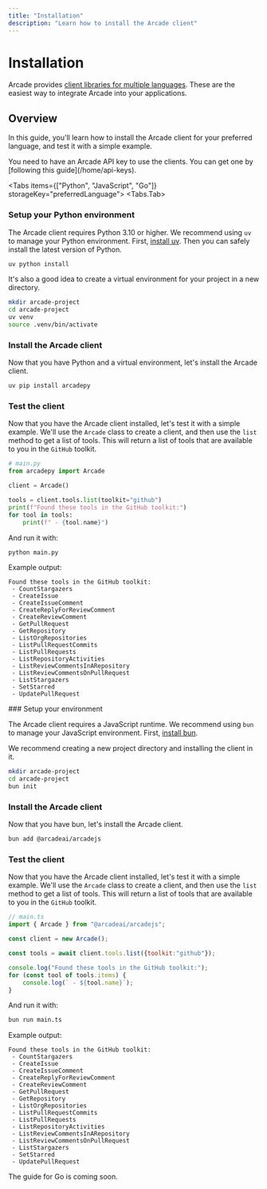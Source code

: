 ```yaml
---
title: "Installation"
description: "Learn how to install the Arcade client"
---
```



# Installation

Arcade provides [client libraries for multiple languages](/home/arcade-clients). These are the easiest way to integrate Arcade into your applications.

## Overview

In this guide, you'll learn how to install the Arcade client for your preferred language, and test it with a simple example.

<Note>
You need to have an Arcade API key to use the clients. You can get one by [following this guide](/home/api-keys).
</Note>

<Tabs items={["Python", "JavaScript", "Go"]} storageKey="preferredLanguage">
<Tabs.Tab>
<Steps>
### Setup your Python environment

The Arcade client requires Python 3.10 or higher. We recommend using `uv` to manage your Python environment. First, [install uv](https://docs.astral.sh/uv/getting-started/installation/). Then you can safely install the latest version of Python.

```bash
uv python install
```

It's also a good idea to create a virtual environment for your project in a new directory.

```bash
mkdir arcade-project
cd arcade-project
uv venv
source .venv/bin/activate
```

### Install the Arcade client

Now that you have Python and a virtual environment, let's install the Arcade client.

```bash
uv pip install arcadepy
```

### Test the client

Now that you have the Arcade client installed, let's test it with a simple example. We'll use the `Arcade` class to create a client, and then use the `list` method to get a list of tools. This will return a list of tools that are available to you in the `GitHub` toolkit.


```python
# main.py
from arcadepy import Arcade

client = Arcade()

tools = client.tools.list(toolkit="github")
print(f"Found these tools in the GitHub toolkit:")
for tool in tools:
    print(f" - {tool.name}")
```

And run it with:
```bash
python main.py
```

Example output:

```
Found these tools in the GitHub toolkit:
 - CountStargazers
 - CreateIssue
 - CreateIssueComment
 - CreateReplyForReviewComment
 - CreateReviewComment
 - GetPullRequest
 - GetRepository
 - ListOrgRepositories
 - ListPullRequestCommits
 - ListPullRequests
 - ListRepositoryActivities
 - ListReviewCommentsInARepository
 - ListReviewCommentsOnPullRequest
 - ListStargazers
 - SetStarred
 - UpdatePullRequest
```

</Steps>
</Tabs.Tab>
<Tabs.Tab>
<Steps>
### Setup your environment

The Arcade client requires a JavaScript runtime. We recommend using `bun` to manage your JavaScript environment. First, [install bun](https://bun.com/docs/installation).

We recommend creating a new project directory and installing the client in it.

```bash
mkdir arcade-project
cd arcade-project
bun init
```

### Install the Arcade client

Now that you have bun, let's install the Arcade client.

```bash
bun add @arcadeai/arcadejs
```

### Test the client

Now that you have the Arcade client installed, let's test it with a simple example. We'll use the `Arcade` class to create a client, and then use the `list` method to get a list of tools. This will return a list of tools that are available to you in the `GitHub` toolkit.

```javascript
// main.ts
import { Arcade } from "@arcadeai/arcadejs";

const client = new Arcade();

const tools = await client.tools.list({toolkit:"github"});

console.log("Found these tools in the GitHub toolkit:");
for (const tool of tools.items) {
    console.log(` - ${tool.name}`);
}
```
And run it with:
```bash
bun run main.ts
```

Example output:

```
Found these tools in the GitHub toolkit:
 - CountStargazers
 - CreateIssue
 - CreateIssueComment
 - CreateReplyForReviewComment
 - CreateReviewComment
 - GetPullRequest
 - GetRepository
 - ListOrgRepositories
 - ListPullRequestCommits
 - ListPullRequests
 - ListRepositoryActivities
 - ListReviewCommentsInARepository
 - ListReviewCommentsOnPullRequest
 - ListStargazers
 - SetStarred
 - UpdatePullRequest
```

</Steps>
</Tabs.Tab>
<Tabs.Tab>
<Steps>
The guide for Go is coming soon.
</Steps>
</Tabs.Tab>
</Tabs>


